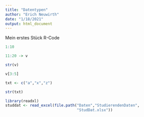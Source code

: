 ```yaml
---
title: "Datentypen"
author: "Erich Neuwirth"
date: "1/18/2021"
output: html_document
---
```


Mein erstes Stück R-Code

```r
1:10
```

```r
11:20 -> v
```

```r
str(v)
```
```r
v[3:5]
```
```r
txt <- c("a","x","z")
```

```r
str(txt)
```
```r
library(readxl)
studdat <- read_excel(file.path("Daten","StudierendenDaten",
                                "StudDat.xlsx"))
```

